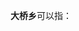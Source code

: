 '''大桥乡'''可以指：
{{PRC admin/disambig|22/24/03/200/000|41/02/23/206/000|41/13/25/301/000|53/03/26/204/000|53/25/25/202/000|62/12/25/216/000|65/29/26/209/000}}
{{disambig|cat=三字中国乡名消歧义}}